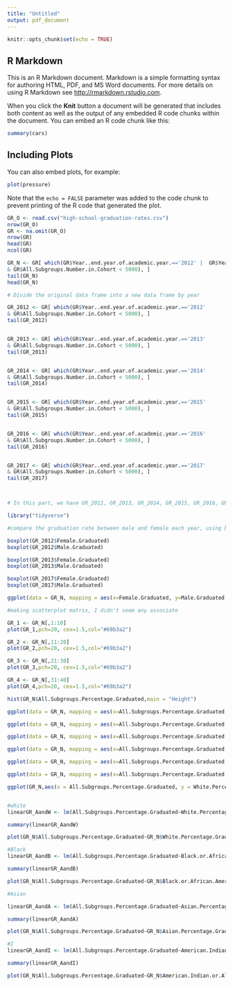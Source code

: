 ```yaml
---
title: "Untitled"
output: pdf_document
---
```


```r
knitr::opts_chunk$set(echo = TRUE)
```

## R Markdown

This is an R Markdown document. Markdown is a simple formatting syntax for authoring HTML, PDF, and MS Word documents. For more details on using R Markdown see <http://rmarkdown.rstudio.com>.

When you click the **Knit** button a document will be generated that includes both content as well as the output of any embedded R code chunks within the document. You can embed an R code chunk like this:

```r
summary(cars)
```

## Including Plots

You can also embed plots, for example:

```r
plot(pressure)
```

Note that the `echo = FALSE` parameter was added to the code chunk to prevent printing of the R code that generated the plot.

```r
GR_O <- read.csv("high-school-graduation-rates.csv")
nrow(GR_O)
GR <- na.omit(GR_O)   
nrow(GR)
head(GR)
ncol(GR)

GR_N <- GR[ which(GR$Year..end.year.of.academic.year.=='2012' |  GR$Year..end.year.of.academic.year.=='2013' | GR$Year..end.year.of.academic.year.=='2014' | GR$Year..end.year.of.academic.year.=='2015' | GR$Year..end.year.of.academic.year.=='2016' |GR$Year..end.year.of.academic.year.=='2017'
& GR$All.Subgroups.Number.in.Cohort < 5000), ]
tail(GR_N)
head(GR_N)
```
```r
# Divide the original data frame into a new data frame by year

GR_2012 <- GR[ which(GR$Year..end.year.of.academic.year.=='2012'
& GR$All.Subgroups.Number.in.Cohort < 5000), ]
tail(GR_2012)


GR_2013 <- GR[ which(GR$Year..end.year.of.academic.year.=='2013'
& GR$All.Subgroups.Number.in.Cohort < 5000), ]
tail(GR_2013)


GR_2014 <- GR[ which(GR$Year..end.year.of.academic.year.=='2014'
& GR$All.Subgroups.Number.in.Cohort < 5000), ]
tail(GR_2014)


GR_2015 <- GR[ which(GR$Year..end.year.of.academic.year.=='2015'
& GR$All.Subgroups.Number.in.Cohort < 5000), ]
tail(GR_2015)


GR_2016 <- GR[ which(GR$Year..end.year.of.academic.year.=='2016'
& GR$All.Subgroups.Number.in.Cohort < 5000), ]
tail(GR_2016)


GR_2017 <- GR[ which(GR$Year..end.year.of.academic.year.=='2017'
& GR$All.Subgroups.Number.in.Cohort < 5000), ]
tail(GR_2017)



# In this part, we have GR_2012, GR_2013, GR_2014, GR_2015, GR_2016, GR_2017
```
```r
library("tidyverse")

#compare the graduation rate between male and female each year, using boxplot amd scatterplot

boxplot(GR_2012$Female.Graduated)
boxplot(GR_2012$Male.Graduated)

boxplot(GR_2013$Female.Graduated)
boxplot(GR_2013$Male.Graduated)

boxplot(GR_2017$Female.Graduated)
boxplot(GR_2017$Male.Graduated)

ggplot(data = GR_N, mapping = aes(x=Female.Graduated, y=Male.Graduated, color = Year..end.year.of.academic.year. )) + geom_point()

```
```r
#making scatterplot matrix, I didn't seem any associate

GR_1 <- GR_N[,1:10]
plot(GR_1,pch=20, cex=1.5,col="#69b3a2")

GR_2 <- GR_N[,11:20]
plot(GR_2,pch=20, cex=1.5,col="#69b3a2")

GR_3 <- GR_N[,21:30]
plot(GR_3,pch=20, cex=1.5,col="#69b3a2")

GR_4 <- GR_N[,31:40]
plot(GR_4,pch=20, cex=1.5,col="#69b3a2")
```
```r
hist(GR_N$All.Subgroups.Percentage.Graduated,main = "Height")

ggplot(data = GR_N, mapping = aes(x=All.Subgroups.Percentage.Graduated, y=White.Percentage.Graduated, color = Year..end.year.of.academic.year. )) + geom_point()

ggplot(data = GR_N, mapping = aes(x=All.Subgroups.Percentage.Graduated, y=Male.Percentage.Graduated, color = Year..end.year.of.academic.year. )) + geom_point()

ggplot(data = GR_N, mapping = aes(x=All.Subgroups.Percentage.Graduated, y=Female.Percentage.Graduated, color = Year..end.year.of.academic.year. )) + geom_point()

ggplot(data = GR_N, mapping = aes(x=All.Subgroups.Percentage.Graduated, y=Black.or.African.American.Percentage.Graduated, color = Year..end.year.of.academic.year. )) + geom_point()

ggplot(data = GR_N, mapping = aes(x=All.Subgroups.Percentage.Graduated, y=Asian.Percentage.Graduated, color = Year..end.year.of.academic.year. )) + geom_point()

ggplot(data = GR_N, mapping = aes(x=All.Subgroups.Percentage.Graduated, y=American.Indian.or.Alaska.Native.Percentage.Graduated, color = Year..end.year.of.academic.year. )) + geom_point()
```
```r
ggplot(GR_N,aes(x = All.Subgroups.Percentage.Graduated, y = White.Percentage.Graduated))+geom_point(color = 'blue')


#white
linearGR_AandW <- lm(All.Subgroups.Percentage.Graduated~White.Percentage.Graduated,GR_N)

summary(linearGR_AandW)

plot(GR_N$All.Subgroups.Percentage.Graduated~GR_N$White.Percentage.Graduated, col='blue')+abline(linearGR_AandW)

#Black
linearGR_AandB <- lm(All.Subgroups.Percentage.Graduated~Black.or.African.American.Percentage.Graduated,GR_N)

summary(linearGR_AandB)

plot(GR_N$All.Subgroups.Percentage.Graduated~GR_N$Black.or.African.American.Percentage.Graduated, col='blue')+abline(linearGR_AandB)

#Asian

linearGR_AandA <- lm(All.Subgroups.Percentage.Graduated~Asian.Percentage.Graduated,GR_N)

summary(linearGR_AandA)

plot(GR_N$All.Subgroups.Percentage.Graduated~GR_N$Asian.Percentage.Graduated, col='blue')+abline(linearGR_AandA)

#I
linearGR_AandI <- lm(All.Subgroups.Percentage.Graduated~American.Indian.or.Alaska.Native.Percentage.Graduated,GR_N)

summary(linearGR_AandI)

plot(GR_N$All.Subgroups.Percentage.Graduated~GR_N$American.Indian.or.Alaska.Native.Percentage.Graduated, col='blue')+abline(linearGR_AandI)
```

